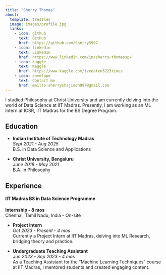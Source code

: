 ```yaml
---
title: "Sherry Thomas"
about:
  template: trestles
  image: images/profile.jpg
  links:
    - icon: github
      text: GitHub
      href: https://github.com/SherryS997
    - icon: linkedin
      text: LinkedIn
      href: https://www.linkedin.com/in/sherry-thomassp/
    - icon: kaggle
      text: Kaggle
      href: https://www.kaggle.com/iveeaten3223times
    - icon: envelope
      text: Contact me
      href: mailto:sherryshajimon997@gmail.com
---
```


:::{#hero-heading}

I studied Philosophy at Christ University and am currently delving into the world of Data Science at IIT Madras. Presently, I am working as an ML Intern at ICSR, IIT Madras for the BS Degree Program.

## Education

- **Indian Institute of Technology Madras**  
  *Sept 2021 - Aug 2025*  
  B.S. in Data Science and Applications

- **Christ University, Bengaluru**  
  *June 2018 - May 2021*  
   B.A. in Philosophy

## Experience

#### IIT Madras BS in Data Science Programme
**Internship - 8 mos**  
Chennai, Tamil Nadu, India - On-site

- **Project Intern**  
  *Oct 2023 - Present - 4 mos*  
  Currently a Project Intern at IIT Madras, delving into ML Research, bridging theory and practice.

- **Undergraduate Teaching Assistant**  
  *Jun 2023 - Sep 2023 - 4 mos*  
   As a Teaching Assistant for the "Machine Learning Techniques" course at IIT Madras, I mentored students and created engaging content.

:::